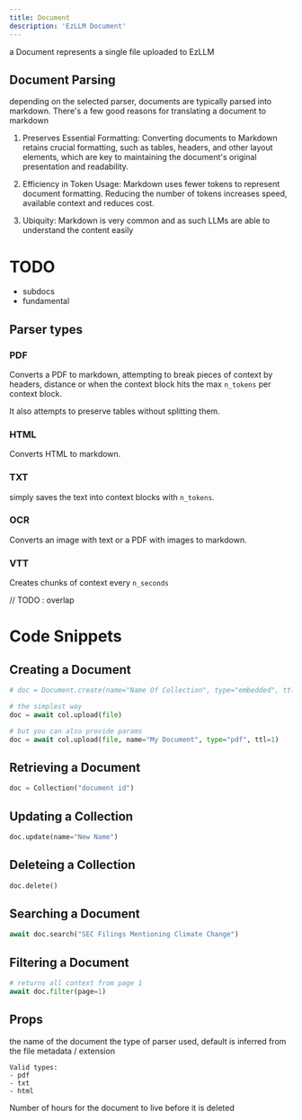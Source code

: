 ```yaml
---
title: Document
description: 'EzLLM Document'
---
```


a Document represents a single file uploaded to EzLLM


## Document Parsing
depending on the selected parser, documents are typically parsed into markdown. There's a few good reasons for translating a document to markdown

1. Preserves Essential Formatting: Converting documents to Markdown retains crucial formatting, such as tables, headers, and other layout elements, which are key to maintaining the document's original presentation and readability.

2. Efficiency in Token Usage: Markdown uses fewer tokens to represent document formatting. Reducing the number of tokens increases speed, available context and reduces cost.

3. Ubiquity: Markdown is very common and as such LLMs are able to understand the content easily



# TODO
- subdocs
- fundamental

## Parser types
### PDF
Converts a PDF to markdown, attempting to break pieces of context by headers, distance or when the context block hits the max `n_tokens` per context block.

It also attempts to preserve tables without splitting them.

### HTML
Converts HTML to markdown.

### TXT
simply saves the text into context blocks with `n_tokens`.

### OCR
Converts an image with text or a PDF with images to markdown.

### VTT
Creates chunks of context every `n_seconds`

// TODO : overlap


# Code Snippets

## Creating a Document
```py
# doc = Document.create(name="Name Of Collection", type="embedded", ttl=24)

# the simplest way
doc = await col.upload(file)

# but you can also provide params
doc = await col.upload(file, name="My Document", type="pdf", ttl=1)

```

## Retrieving a Document
```py
doc = Collection("document id")
```

## Updating a Collection
```py
doc.update(name="New Name")
```

## Deleteing a Collection
```py
doc.delete()
```

## Searching a Document
```py
await doc.search("SEC Filings Mentioning Climate Change")
```

## Filtering a Document
```py
# returns all context from page 1
await doc.filter(page=1)
```


## Props
<ParamField path="name" type="string" required>
    the name of the document
</ParamField>

<ParamField path="type" type="enum">
    the type of parser used, default is inferred from the file metadata / extension

    Valid types:
    - pdf
    - txt
    - html
</ParamField>

<ParamField query="ttl" type="enum" default="24">
    Number of hours for the document to live before it is deleted
</ParamField>